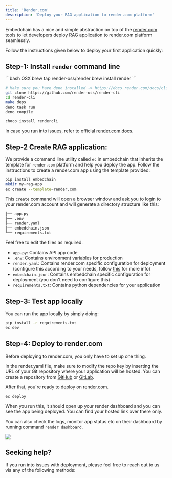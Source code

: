 ```yaml
---
title: 'Render.com'
description: 'Deploy your RAG application to render.com platform'
---
```


Embedchain has a nice and simple abstraction on top of the [render.com](https://render.com/) tools to let developers deploy RAG application to render.com platform seamlessly. 

Follow the instructions given below to deploy your first application quickly:

## Step-1: Install `render` command line

<CodeGroup>
```bash OSX
brew tap render-oss/render
brew install render
```

```bash Linux
# Make sure you have deno installed -> https://docs.render.com/docs/cli#from-source-unsupported-operating-systems
git clone https://github.com/render-oss/render-cli
cd render-cli
make deps
deno task run
deno compile
```

```bash Windows
choco install rendercli
```
</CodeGroup>

In case you run into issues, refer to official [render.com docs](https://docs.render.com/docs/cli).

## Step-2 Create RAG application: 

We provide a command line utility called `ec` in embedchain that inherits the template for `render.com` platform and help you deploy the app. Follow the instructions to create a render.com app using the template provided:


```bash Create application
pip install embedchain
mkdir my-rag-app
ec create --template=render.com
```

This `create` command will open a browser window and ask you to login to your render.com account and will generate a directory structure like this:

```bash
├── app.py
├── .env
├── render.yaml
├── embedchain.json
└── requirements.txt
```

Feel free to edit the files as required.
- `app.py`: Contains API app code
- `.env`: Contains environment variables for production
- `render.yaml`: Contains render.com specific configuration for deployment (configure this according to your needs, follow [this](https://docs.render.com/docs/blueprint-spec) for more info)
- `embedchain.json`: Contains embedchain specific configuration for deployment (you don't need to configure this)
- `requirements.txt`: Contains python dependencies for your application

## Step-3: Test app locally

You can run the app locally by simply doing:

```bash Run locally
pip install -r requirements.txt
ec dev
```

## Step-4: Deploy to render.com

Before deploying to render.com, you only have to set up one thing. 

In the render.yaml file, make sure to modify the repo key by inserting the URL of your Git repository where your application will be hosted. You can create a repository from [GitHub](https://github.com) or [GitLab](https://gitlab.com/users/sign_in).

After that, you're ready to deploy on render.com.

```bash Deploy app
ec deploy
```

When you run this, it should open up your render dashboard and you can see the app being deployed. You can find your hosted link over there only.

You can also check the logs, monitor app status etc on their dashboard by running command `render dashboard`.

<img src="/images/fly_io.png" />

## Seeking help?

If you run into issues with deployment, please feel free to reach out to us via any of the following methods:

<Snippet file="get-help.mdx" />

